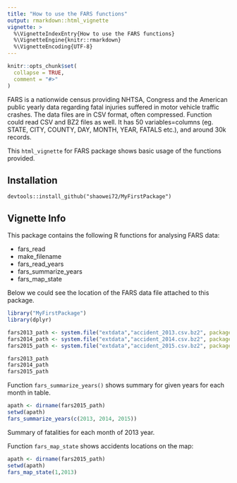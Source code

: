 ```yaml
---
title: "How to use the FARS functions"
output: rmarkdown::html_vignette
vignette: >
  %\VignetteIndexEntry{How to use the FARS functions}
  %\VignetteEngine{knitr::rmarkdown}
  %\VignetteEncoding{UTF-8}
---
```


```r
knitr::opts_chunk$set(
  collapse = TRUE,
  comment = "#>"
)
```


FARS is a nationwide census providing NHTSA, Congress and the American public yearly data regarding fatal injuries suffered in motor vehicle traffic crashes. The data files are in CSV format, often compressed. Function could read CSV and BZ2 files as well. It has 50 variables=columns (eg. STATE, CITY, COUNTY, DAY, MONTH, YEAR, FATALS etc.), and around 30k records.

This `html_vignette` for FARS package shows basic usage of the functions provided.

## Installation
`devtools::install_github("shaowei72/MyFirstPackage")`

## Vignette Info
This package contains the following R functions for analysing FARS data:

- fars_read
- make_filename
- fars_read_years
- fars_summarize_years
- fars_map_state

Below we could see the location of the FARS data file attached to this package.

```r
library("MyFirstPackage")
library(dplyr)

fars2013_path <- system.file("extdata","accident_2013.csv.bz2", package = "MyFirstPackage")
fars2014_path <- system.file("extdata","accident_2014.csv.bz2", package = "MyFirstPackage")
fars2015_path <- system.file("extdata","accident_2015.csv.bz2", package = "MyFirstPackage")

fars2013_path
fars2014_path
fars2015_path

```


Function `fars_summarize_years()` shows summary for given years for each month in table.

```r
apath <- dirname(fars2015_path)
setwd(apath)
fars_summarize_years(c(2013, 2014, 2015))

```

Summary of fatalities for each month of 2013 year. 

Function `fars_map_state` shows accidents locations on the map:
```r
apath <- dirname(fars2015_path)
setwd(apath)
fars_map_state(1,2013)

```
